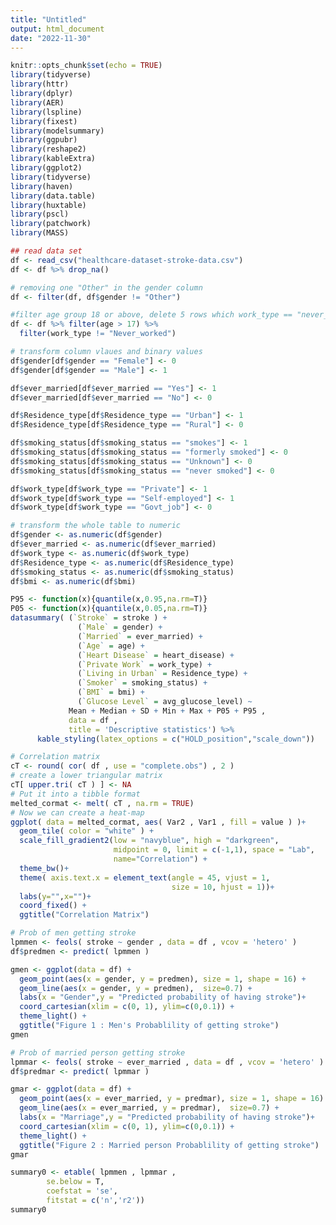 ```yaml
---
title: "Untitled"
output: html_document
date: "2022-11-30"
---
```


```r
knitr::opts_chunk$set(echo = TRUE)
library(tidyverse)
library(httr)
library(dplyr)
library(AER)
library(lspline)
library(fixest)
library(modelsummary)
library(ggpubr)
library(reshape2)
library(kableExtra)
library(ggplot2)
library(tidyverse)
library(haven)
library(data.table)
library(huxtable)
library(pscl)
library(patchwork)
library(MASS)
```


```r
## read data set
df <- read_csv("healthcare-dataset-stroke-data.csv")
df <- df %>% drop_na()

# removing one "Other" in the gender column
df <- filter(df, df$gender != "Other")
```


```r
#filter age group 18 or above, delete 5 rows which work_type == "never_worked"
df <- df %>% filter(age > 17) %>%  
  filter(work_type != "Never_worked")

# transform column vlaues and binary values
df$gender[df$gender == "Female"] <- 0
df$gender[df$gender == "Male"] <- 1

df$ever_married[df$ever_married == "Yes"] <- 1
df$ever_married[df$ever_married == "No"] <- 0

df$Residence_type[df$Residence_type == "Urban"] <- 1
df$Residence_type[df$Residence_type == "Rural"] <- 0

df$smoking_status[df$smoking_status == "smokes"] <- 1
df$smoking_status[df$smoking_status == "formerly smoked"] <- 0
df$smoking_status[df$smoking_status == "Unknown"] <- 0
df$smoking_status[df$smoking_status == "never smoked"] <- 0

df$work_type[df$work_type == "Private"] <- 1
df$work_type[df$work_type == "Self-employed"] <- 1
df$work_type[df$work_type == "Govt_job"] <- 0

# transform the whole table to numeric
df$gender <- as.numeric(df$gender)
df$ever_married <- as.numeric(df$ever_married)
df$work_type <- as.numeric(df$work_type)
df$Residence_type <- as.numeric(df$Residence_type)
df$smoking_status <- as.numeric(df$smoking_status)
df$bmi <- as.numeric(df$bmi)

```


```r

P95 <- function(x){quantile(x,0.95,na.rm=T)}
P05 <- function(x){quantile(x,0.05,na.rm=T)}
datasummary( (`Stroke` = stroke ) + 
               (`Male` = gender) +
               (`Married` = ever_married) +
               (`Age` = age) +
               (`Heart Disease` = heart_disease) +
               (`Private Work` = work_type) +
               (`Living in Urban` = Residence_type) +
               (`Smoker` = smoking_status) + 
               (`BMI` = bmi) +
               (`Glucose Level` = avg_glucose_level) ~
             Mean + Median + SD + Min + Max + P05 + P95 , 
             data = df ,
             title = 'Descriptive statistics') %>% 
      kable_styling(latex_options = c("HOLD_position","scale_down"))


```

```r
# Correlation matrix
cT <- round( cor( df , use = "complete.obs") , 2 )
# create a lower triangular matrix
cT[ upper.tri( cT ) ] <- NA
# Put it into a tibble format
melted_cormat <- melt( cT , na.rm = TRUE)
# Now we can create a heat-map
ggplot( data = melted_cormat, aes( Var2 , Var1 , fill = value ) )+
  geom_tile( color = "white" ) +
  scale_fill_gradient2(low = "navyblue", high = "darkgreen", 
                       midpoint = 0, limit = c(-1,1), space = "Lab", 
                       name="Correlation") +
  theme_bw()+ 
  theme( axis.text.x = element_text(angle = 45, vjust = 1, 
                                    size = 10, hjust = 1))+
  labs(y="",x="")+
  coord_fixed() +
  ggtitle("Correlation Matrix")


```

```r
# Prob of men getting stroke
lpmmen <- feols( stroke ~ gender , data = df , vcov = 'hetero' )
df$predmen <- predict( lpmmen )

gmen <- ggplot(data = df) +
  geom_point(aes(x = gender, y = predmen), size = 1, shape = 16) +
  geom_line(aes(x = gender, y = predmen),  size=0.7) +
  labs(x = "Gender",y = "Predicted probability of having stroke")+
  coord_cartesian(xlim = c(0, 1), ylim=c(0,0.1)) +
  theme_light() + 
  ggtitle("Figure 1 : Men's Probablility of getting stroke")
gmen
```

```r
# Prob of married person getting stroke
lpmmar <- feols( stroke ~ ever_married , data = df , vcov = 'hetero' )
df$predmar <- predict( lpmmar )

gmar <- ggplot(data = df) +
  geom_point(aes(x = ever_married, y = predmar), size = 1, shape = 16) +
  geom_line(aes(x = ever_married, y = predmar),  size=0.7) +
  labs(x = "Marriage",y = "Predicted probability of having stroke")+
  coord_cartesian(xlim = c(0, 1), ylim=c(0,0.1)) +
  theme_light() + 
  ggtitle("Figure 2 : Married person Probablility of getting stroke")
gmar
```

```r
summary0 <- etable( lpmmen , lpmmar ,
        se.below = T,
        coefstat = 'se',
        fitstat = c('n','r2'))
summary0
```

